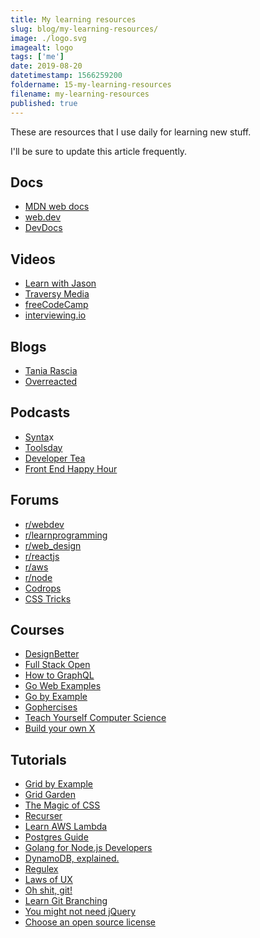```yaml
---
title: My learning resources
slug: blog/my-learning-resources/
image: ./logo.svg
imagealt: logo
tags: ['me']
date: 2019-08-20
datetimestamp: 1566259200
foldername: 15-my-learning-resources
filename: my-learning-resources
published: true
---
```


These are resources that I use daily for learning new stuff.

I'll be sure to update this article frequently.

## Docs

- [MDN web docs](https://developer.mozilla.org/en-US/)
- [web.dev](https://web.dev/learn)
- [DevDocs](https://devdocs.io/)

## Videos

- [Learn with Jason](https://www.youtube.com/channel/UCnty0z0pNRDgnuoirYXnC5A)
- [Traversy Media](https://www.youtube.com/user/TechGuyWeb)
- [freeCodeCamp](https://www.youtube.com/channel/UC8butISFwT-Wl7EV0hUK0BQ)
- [interviewing.io](https://interviewing.io/recordings)

## Blogs

- [Tania Rascia](https://www.taniarascia.com/)
- [Overreacted](https://overreacted.io/)

## Podcasts

- [Synta](https://syntax.fm/)x
- [Toolsday](https://spec.fm/podcasts/toolsday)
- [Developer Tea](https://developertea.simplecast.fm/)
- [Front End Happy Hour](https://frontendhappyhour.com/)

## Forums

- [r/webdev](https://www.reddit.com/r/webdev/)
- [r/learnprogramming](https://www.reddit.com/r/learnprogramming/)
- [r/web_design](https://www.reddit.com/r/web_design/)
- [r/reactjs](https://www.reddit.com/r/reactjs/)
- [r/aws](https://www.reddit.com/r/aws/)
- [r/node](https://www.reddit.com/r/node/)
- [Codrops](https://tympanus.net/codrops/)
- [CSS Tricks](https://css-tricks.com/)

## Courses

- [DesignBetter](https://www.designbetter.co/)
- [Full Stack Open](https://fullstackopen.com/en/)
- [How to GraphQL](https://www.howtographql.com/)
- [Go Web Examples](https://gowebexamples.com/)
- [Go by Example](https://gobyexample.com/)
- [Gophercises](https://gophercises.com/)
- [Teach Yourself Computer Science](https://teachyourselfcs.com/)
- [Build your own X](https://github.com/danistefanovic/build-your-own-x)

## Tutorials

- [Grid by Example](https://gridbyexample.com/)
- [Grid Garden](http://cssgridgarden.com/)
- [The Magic of CSS](https://adamschwartz.co/magic-of-css/)
- [Recurser](https://practicum.tech/recurser/)
- [Learn AWS Lambda](https://github.com/dwyl/learn-aws-lambda)
- [Postgres Guide](http://postgresguide.com/)
- [Golang for Node.js Developers](https://github.com/miguelmota/golang-for-nodejs-developers)
- [DynamoDB, explained.](https://www.dynamodbguide.com/)
- [Regulex](https://jex.im/regulex/)
- [Laws of UX](https://lawsofux.com/)
- [Oh shit, git!](https://ohshitgit.com/)
- [Learn Git Branching](https://learngitbranching.js.org/)
- [You might not need jQuery](http://youmightnotneedjquery.com/)
- [Choose an open source license](https://choosealicense.com/)
